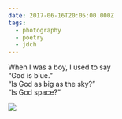 ```yaml
---
date: 2017-06-16T20:05:00.000Z
tags:
  - photography
  - poetry
  - jdch
---
```

When I was a boy, I used to say<br/>
“God is blue.”<br/>
“Is God as big as the sky?”<br/>
“Is God space?”

![](../../assets/photos/20170616-IMG_4146.jpg)